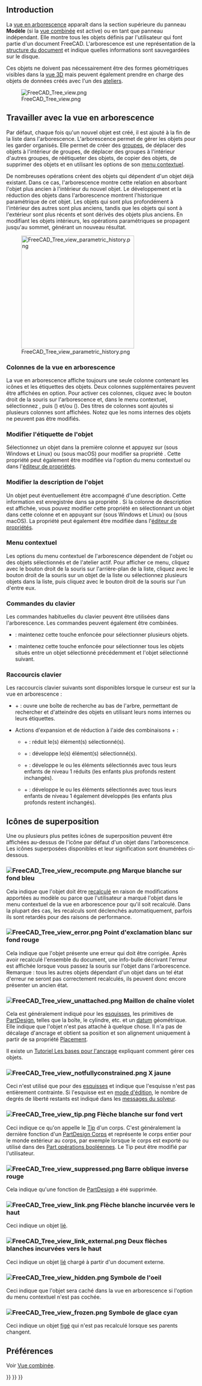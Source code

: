 <languages/>
{{TOCright}}

== Introduction ==

La [[Tree_view/fr|vue en arborescence]] apparaît dans la section supérieure du panneau '''Modèle''' (si la [[Combo_view/fr|vue combinée]] est active) ou en tant que panneau indépendant. Elle montre tous les objets définis par l'utilisateur qui font partie d'un document FreeCAD. L'arborescence est une représentation de la [[Document_structure/fr|structure du document]] et indique quelles informations sont sauvegardées sur le disque.

Ces objets ne doivent pas nécessairement être des formes géométriques visibles dans la [[3D_view/fr|vue 3D]] mais peuvent également prendre en charge des objets de données créés avec l'un des [[Workbenches/fr|ateliers]].

[[File:FreeCAD_Tree_view.png]]

{{Caption|La vue en arborescence montrant divers éléments du document.}}

<span id="Working_with_the_Tree_View"></span>
== Travailler avec la vue en arborescence ==

Par défaut, chaque fois qu'un nouvel objet est créé, il est ajouté à la fin de la liste dans l'arborescence. L'arborescence permet de gérer les objets pour les garder organisés. Elle permet de créer des [[Std_Group/fr|groupes]], de déplacer des objets à l'intérieur de groupes, de déplacer des groupes à l'intérieur d'autres groupes, de réétiqueter des objets, de copier des objets, de supprimer des objets et en utilisant les options de son [[#Menu_contextuel|menu contextuel]].

De nombreuses opérations créent des objets qui dépendent d'un objet déjà existant. Dans ce cas, l'arborescence montre cette relation en absorbant l'objet plus ancien à l'intérieur du nouvel objet. Le développement et la réduction des objets dans l'arborescence montrent l'historique paramétrique de cet objet. Les objets qui sont plus profondément à l'intérieur des autres sont plus anciens, tandis que les objets qui sont à l'extérieur sont plus récents et sont dérivés des objets plus anciens. En modifiant les objets intérieurs, les opérations paramétriques se propagent jusqu'au sommet, générant un nouveau résultat.

[[File:FreeCAD_Tree_view_parametric_history.png|x300px]]

{{Caption|L'objet au sommet est créé en effectuant des opérations paramétriques sur des objets qui ont eux-mêmes été créés par des opérations précédentes.<br>
L'expansion complète de l'arborescence révèle les éléments d'origine qui ont été utilisés pour créer les solides partiels.}}

<span id="Tree_View_columns"></span>
=== Colonnes de la vue en arborescence ===

La vue en arborescence affiche toujours une seule colonne contenant les icônes et les étiquettes des objets. Deux colonnes supplémentaires peuvent être affichées en option. Pour activer ces colonnes, cliquez avec le bouton droit de la souris sur l'arborescence et, dans le menu contextuel, sélectionnez {{MenuCommand|Paramètres de l'arborescence}}, puis {{MenuCommand|Afficher la description}} ({{Version/fr|0.21}}) et/ou {{MenuCommand|Afficher la colonne de description}} ({{Version/fr|1.0}}). Des titres de colonnes sont ajoutés si plusieurs colonnes sont affichées. Notez que les noms internes des objets ne peuvent pas être modifiés.

<span id="Edit_object_label"></span>
=== Modifier l'étiquette de l'objet ===

Sélectionnez un objet dans la première colonne et appuyez sur {{KEY|F2}} (sous Windows et Linux) ou {{KEY|Entrée}} (sous macOS) pour modifier sa propriété {{PropertyData|Label}}. Cette propriété peut également être modifiée via l'option du menu contextuel {{MenuCommand|Renommer}} ou dans l'[[Property_editor/fr|éditeur de propriétés]].

<span id="Edit_object_description"></span>
=== Modifier la description de l'objet ===

Un objet peut éventuellement être accompagné d'une description. Cette information est enregistrée dans sa propriété {{PropertyData|Label2}}. Si la colonne de description est affichée, vous pouvez modifier cette propriété en sélectionnant un objet dans cette colonne et en appuyant sur {{KEY|F2}} (sous Windows et Linux) ou {{KEY|Entrée}} (sous macOS). La propriété peut également être modifiée dans l'[[Property_editor/fr|éditeur de propriétés]].

<span id="Context_menu"></span>
=== Menu contextuel ===

Les options du menu contextuel de l'arborescence dépendent de l'objet ou des objets sélectionnés et de l'atelier actif. Pour afficher ce menu, cliquez avec le bouton droit de la souris sur l'arrière-plan de la liste, cliquez avec le bouton droit de la souris sur un objet de la liste ou sélectionnez plusieurs objets dans la liste, puis cliquez avec le bouton droit de la souris sur l'un d'entre eux.

<span id="Keyboard_modifiers"></span>
=== Commandes du clavier ===

Les commandes habituelles du clavier peuvent être utilisées dans l'arborescence. Les commandes peuvent également être combinées.
* {{KEY|Ctrl}} : maintenez cette touche enfoncée pour sélectionner plusieurs objets.
* {{KEY|Alt}} : maintenez cette touche enfoncée pour sélectionner tous les objets situés entre un objet sélectionné précédemment et l'objet sélectionné suivant.

<span id="Keyboard_shortcuts"></span>
=== Raccourcis clavier ===

Les raccourcis clavier suivants sont disponibles lorsque le curseur est sur la vue en arborescence :
* {{KEY|Ctrl}}+{{KEY|F}} : ouvre une boîte de recherche au bas de l'arbre, permettant de rechercher et d'atteindre des objets en utilisant leurs noms internes ou leurs étiquettes.
* Actions d'expansion et de réduction à l'aide des combinaisons {{KEY|Alt}}+{{KEY|Flèche}} : {{Version/fr|0.20}}
** {{KEY|Alt}}+{{KEY|Flèche gauche}} : réduit le(s) élément(s) sélectionné(s).
** {{KEY|Alt}}+{{KEY|Flèche droit}} : développe le(s) élément(s) sélectionné(s).
** {{KEY|Alt}}+{{KEY|Flèche haut}} : développe le ou les éléments sélectionnés avec tous leurs enfants de niveau 1 réduits (les enfants plus profonds restent inchangés).
** {{KEY|Alt}}+{{KEY|Flèche bas}} : développe le ou les éléments sélectionnés avec tous leurs enfants de niveau 1 également développés (les enfants plus profonds restent inchangés).

<span id="Overlay_icons"></span>
== Icônes de superposition ==

Une ou plusieurs plus petites icônes de superposition peuvent être affichées au-dessus de l'icône par défaut d'un objet dans l'arborescence. Les icônes superposées disponibles et leur signification sont énumérées ci-dessous.

<span id="File:FreeCAD_Tree_view_recompute.png_White_check_mark_on_blue_background"></span>
=== [[File:FreeCAD_Tree_view_recompute.png]] Marque blanche sur fond bleu ===

Cela indique que l'objet doit être [[Std_Refresh/fr|recalculé]] en raison de modifications apportées au modèle ou parce que l'utilisateur a marqué l'objet dans le menu contextuel de la vue en arborescence pour qu'il soit recalculé. Dans la plupart des cas, les recalculs sont déclenchés automatiquement, parfois ils sont retardés pour des raisons de performance.

<span id="File:FreeCAD_Tree_view_error.png_White_exclamation_mark_on_red_background"></span>
=== [[File:FreeCAD_Tree_view_error.png]] Point d'exclamation blanc sur fond rouge ===

Cela indique que l'objet présente une erreur qui doit être corrigée. Après avoir recalculé l'ensemble du document, une info-bulle décrivant l'erreur est affichée lorsque vous passez la souris sur l'objet dans l'arborescence. Remarque : tous les autres objets dépendant d'un objet dans un tel état d'erreur ne seront pas correctement recalculés, ils peuvent donc encore présenter un ancien état.

<span id="File:FreeCAD_Tree_view_unattached.png_Purple_chain_link"></span>
=== [[File:FreeCAD_Tree_view_unattached.png]] Maillon de chaîne violet ===

Cela est généralement indiqué pour les [[Sketch/fr|esquisses]], les primitives de [[PartDesign_Workbench/fr|PartDesign]], telles que la boîte, le cylindre, etc. et un [[Datum/fr|datum]] géométrique. Elle indique que l'objet n'est pas attaché à quelque chose. Il n'a pas de décalage d'ancrage et obtient sa position et son alignement uniquement à partir de sa propriété [[Placement/fr|Placement]].

Il existe un [[Basic_Attachment_Tutorial/fr|Tutoriel Les bases pour l'ancrage]] expliquant comment gérer ces objets.

<span id="File:FreeCAD_Tree_view_notfullyconstrained.png_Yellow_X"></span>
=== [[File:FreeCAD_Tree_view_notfullyconstrained.png]] X jaune ===

Ceci n'est utilisé que pour des [[Sketch/fr|esquisses]] et indique que l'esquisse n'est pas entièrement contrainte. Si l'esquisse est en [[Sketcher_EditSketch/fr|mode d'édition]], le nombre de degrés de liberté restants est indiqué dans les [[Sketcher_Dialog/fr#Messages_du_solveur|messages du solveur]].

<span id="File:FreeCAD_Tree_view_tip.png_White_arrow_on_green_background"></span>
=== [[File:FreeCAD_Tree_view_tip.png]] Flèche blanche sur fond vert ===

Ceci indique ce qu'on appelle le [[PartDesign_Body/fr#Tip_.28fonction_r.C3.A9sultante.29|Tip]] d'un corps. C'est généralement la dernière fonction d'un [[PartDesign_Body/fr|PartDesign Corps]] et représente le corps entier pour le monde extérieur au corps, par exemple lorsque le corps est exporté ou utilisé dans des [[Part_Boolean/fr|Part opérations booléennes]]. Le Tip peut être modifié par l'utilisateur.

<span id="File:FreeCAD_Tree_view_suppressed.png_Red_backslash"></span>
=== [[File:FreeCAD_Tree_view_suppressed.png]] Barre oblique inverse rouge ===

{{Version/fr|1.0}}

Cela indique qu'une fonction de [[PartDesign_Workbench/fr|PartDesign]] a été supprimée.

<span id="File:FreeCAD_Tree_view_link.png_White_upwards_curved_arrow"></span>
=== [[File:FreeCAD_Tree_view_link.png]] Flèche blanche incurvée vers le haut ===

Ceci indique un objet [[Std_LinkMake/fr|lié]].

<span id="File:FreeCAD_Tree_view_link_external.png_Two_white_upwards_curved_arrows"></span>
=== [[File:FreeCAD_Tree_view_link_external.png]] Deux flèches blanches incurvées vers le haut ===

Ceci indique un objet [[Std_LinkMake/fr|lié]] chargé à partir d'un document externe.

<span id="File:FreeCAD_Tree_view_hidden.png_Eye_symbol"></span>
=== [[File:FreeCAD_Tree_view_hidden.png]] Symbole de l'oeil ===

<div class="mw-translate-fuzzy">
Ceci indique que l'objet sera caché dans la vue en arborescence si l'option du menu contextuel {{MenuCommand|Afficher les éléments masqués dans la vue en arborescence}} n'est pas cochée.
</div>

<span id="File:FreeCAD_Tree_view_frozen.png_Cyan_ice_crystal"></span>
=== [[File:FreeCAD_Tree_view_frozen.png]] Symbole de glace cyan ===

{{Version/fr|1.0}}

Ceci indique un objet [[Std_ToggleFreeze/fr|figé]] qui n'est pas recalculé lorsque ses parents changent.

<span id="Preferences"></span>
==Préférences==

Voir [[Combo_view/fr#Préférences|Vue combinée]].


{{Interface_navi{{#translation:}}}}
{{Std_Base_navi{{#translation:}}}}
{{Userdocnavi{{#translation:}}}}